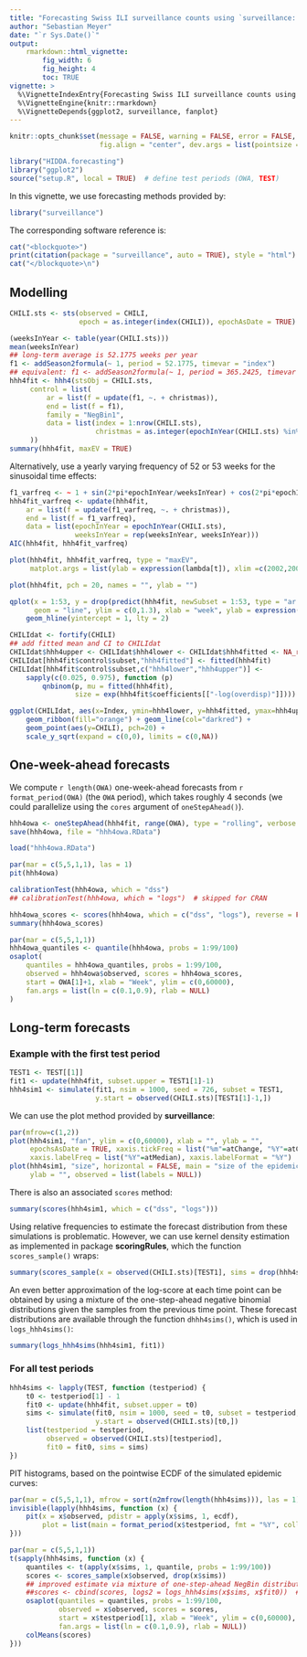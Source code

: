 ```yaml
---
title: "Forecasting Swiss ILI surveillance counts using `surveillance::hhh4`"
author: "Sebastian Meyer"
date: "`r Sys.Date()`"
output:
    rmarkdown::html_vignette:
        fig_width: 6
        fig_height: 4
        toc: TRUE
vignette: >
  %\VignetteIndexEntry{Forecasting Swiss ILI surveillance counts using 'surveillance::hhh4'}
  %\VignetteEngine{knitr::rmarkdown}
  %\VignetteDepends{ggplot2, surveillance, fanplot}
---
```


```r
knitr::opts_chunk$set(message = FALSE, warning = FALSE, error = FALSE,
                      fig.align = "center", dev.args = list(pointsize = 10))
```

```r
library("HIDDA.forecasting")
library("ggplot2")
source("setup.R", local = TRUE)  # define test periods (OWA, TEST)
```

In this vignette, we use forecasting methods provided by:
```r
library("surveillance")
```

The corresponding software reference is:
```r
cat("<blockquote>")
print(citation(package = "surveillance", auto = TRUE), style = "html")
cat("</blockquote>\n")
```


## Modelling

```r
CHILI.sts <- sts(observed = CHILI,
                 epoch = as.integer(index(CHILI)), epochAsDate = TRUE)
```

```r
(weeksInYear <- table(year(CHILI.sts)))
mean(weeksInYear)
## long-term average is 52.1775 weeks per year
f1 <- addSeason2formula(~ 1, period = 52.1775, timevar = "index")
## equivalent: f1 <- addSeason2formula(~ 1, period = 365.2425, timevar = "t")
hhh4fit <- hhh4(stsObj = CHILI.sts,
     control = list(
         ar = list(f = update(f1, ~. + christmas)),
         end = list(f = f1),
         family = "NegBin1",
         data = list(index = 1:nrow(CHILI.sts),
                     christmas = as.integer(epochInYear(CHILI.sts) %in% 52))
     ))
summary(hhh4fit, maxEV = TRUE)
```

Alternatively, use a yearly varying frequency of 52 or 53 weeks for
the sinusoidal time effects:

```r
f1_varfreq <- ~ 1 + sin(2*pi*epochInYear/weeksInYear) + cos(2*pi*epochInYear/weeksInYear)
hhh4fit_varfreq <- update(hhh4fit,
    ar = list(f = update(f1_varfreq, ~. + christmas)),
    end = list(f = f1_varfreq),
    data = list(epochInYear = epochInYear(CHILI.sts),
                weeksInYear = rep(weeksInYear, weeksInYear)))
AIC(hhh4fit, hhh4fit_varfreq)
```
```r
plot(hhh4fit, hhh4fit_varfreq, type = "maxEV",
     matplot.args = list(ylab = expression(lambda[t]), xlim =c(2002,2007)))
```

```r
plot(hhh4fit, pch = 20, names = "", ylab = "")
```

```r
qplot(x = 1:53, y = drop(predict(hhh4fit, newSubset = 1:53, type = "ar.exppred")),
      geom = "line", ylim = c(0,1.3), xlab = "week", ylab = expression(lambda[t])) +
    geom_hline(yintercept = 1, lty = 2)
```

```r
CHILIdat <- fortify(CHILI)
## add fitted mean and CI to CHILIdat
CHILIdat$hhh4upper <- CHILIdat$hhh4lower <- CHILIdat$hhh4fitted <- NA_real_
CHILIdat[hhh4fit$control$subset,"hhh4fitted"] <- fitted(hhh4fit)
CHILIdat[hhh4fit$control$subset,c("hhh4lower","hhh4upper")] <-
    sapply(c(0.025, 0.975), function (p)
        qnbinom(p, mu = fitted(hhh4fit),
                size = exp(hhh4fit$coefficients[["-log(overdisp)"]])))
```

```r
ggplot(CHILIdat, aes(x=Index, ymin=hhh4lower, y=hhh4fitted, ymax=hhh4upper)) +
    geom_ribbon(fill="orange") + geom_line(col="darkred") +
    geom_point(aes(y=CHILI), pch=20) +
    scale_y_sqrt(expand = c(0,0), limits = c(0,NA))
```



## One-week-ahead forecasts


We compute `r length(OWA)` one-week-ahead forecasts
from `r format_period(OWA)` (the `OWA` period),
which takes roughly 4 seconds
(we could parallelize using the `cores` argument of `oneStepAhead()`).

```r
hhh4owa <- oneStepAhead(hhh4fit, range(OWA), type = "rolling", verbose = FALSE)
save(hhh4owa, file = "hhh4owa.RData")
```
```r
load("hhh4owa.RData")
```

```r
par(mar = c(5,5,1,1), las = 1)
pit(hhh4owa)
```

```r
calibrationTest(hhh4owa, which = "dss")
## calibrationTest(hhh4owa, which = "logs")  # skipped for CRAN
```

```r
hhh4owa_scores <- scores(hhh4owa, which = c("dss", "logs"), reverse = FALSE)
summary(hhh4owa_scores)
```

```r
par(mar = c(5,5,1,1))
hhh4owa_quantiles <- quantile(hhh4owa, probs = 1:99/100)
osaplot(
    quantiles = hhh4owa_quantiles, probs = 1:99/100,
    observed = hhh4owa$observed, scores = hhh4owa_scores,
    start = OWA[1]+1, xlab = "Week", ylim = c(0,60000),
    fan.args = list(ln = c(0.1,0.9), rlab = NULL)
)
```



## Long-term forecasts


### Example with the first test period

```r
TEST1 <- TEST[[1]]
fit1 <- update(hhh4fit, subset.upper = TEST1[1]-1)
hhh4sim1 <- simulate(fit1, nsim = 1000, seed = 726, subset = TEST1,
                     y.start = observed(CHILI.sts)[TEST1[1]-1,])
```

We can use the plot method provided by **surveillance**:

```r
par(mfrow=c(1,2))
plot(hhh4sim1, "fan", ylim = c(0,60000), xlab = "", ylab = "",
     epochsAsDate = TRUE, xaxis.tickFreq = list("%m"=atChange, "%Y"=atChange),
     xaxis.labelFreq = list("%Y"=atMedian), xaxis.labelFormat = "%Y")
plot(hhh4sim1, "size", horizontal = FALSE, main = "size of the epidemic",
     ylab = "", observed = list(labels = NULL))
```

There is also an associated `scores` method:

```r
summary(scores(hhh4sim1, which = c("dss", "logs")))
```

Using relative frequencies to estimate the forecast distribution from
these simulations is problematic.
However, we can use kernel density estimation as implemented in package
**scoringRules**, which the function `scores_sample()` wraps:

```r
summary(scores_sample(x = observed(CHILI.sts)[TEST1], sims = drop(hhh4sim1)))
```

An even better approximation of the log-score at each time point can be
obtained by using a mixture of the one-step-ahead negative binomial
distributions given the samples from the previous time point.
These forecast distributions are available through the function
`dhhh4sims()`, which is used in `logs_hhh4sims()`:

```r
summary(logs_hhh4sims(hhh4sim1, fit1))
```


### For all test periods

```r
hhh4sims <- lapply(TEST, function (testperiod) {
    t0 <- testperiod[1] - 1
    fit0 <- update(hhh4fit, subset.upper = t0)
    sims <- simulate(fit0, nsim = 1000, seed = t0, subset = testperiod,
                     y.start = observed(CHILI.sts)[t0,])
    list(testperiod = testperiod,
         observed = observed(CHILI.sts)[testperiod],
         fit0 = fit0, sims = sims)
})
```

PIT histograms, based on the pointwise ECDF of the simulated epidemic curves:

```r
par(mar = c(5,5,1,1), mfrow = sort(n2mfrow(length(hhh4sims))), las = 1)
invisible(lapply(hhh4sims, function (x) {
    pit(x = x$observed, pdistr = apply(x$sims, 1, ecdf),
        plot = list(main = format_period(x$testperiod, fmt = "%Y", collapse = "/")))
}))
```

```r
par(mar = c(5,5,1,1))
t(sapply(hhh4sims, function (x) {
    quantiles <- t(apply(x$sims, 1, quantile, probs = 1:99/100))
    scores <- scores_sample(x$observed, drop(x$sims))
    ## improved estimate via mixture of one-step-ahead NegBin distributions
    ##scores <- cbind(scores, logs2 = logs_hhh4sims(x$sims, x$fit0))  # skipped for CRAN
    osaplot(quantiles = quantiles, probs = 1:99/100,
            observed = x$observed, scores = scores,
            start = x$testperiod[1], xlab = "Week", ylim = c(0,60000),
            fan.args = list(ln = c(0.1,0.9), rlab = NULL))
    colMeans(scores)
}))
```
